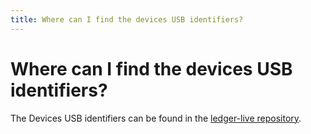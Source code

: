 ```yaml
---
title: Where can I find the devices USB identifiers?
---
```


# Where can I find the devices USB identifiers?

The Devices USB identifiers can be found in the [ledger-live repository](https://github.com/LedgerHQ/ledger-live/blob/develop/libs/ledgerjs/packages/devices/src/index.ts).